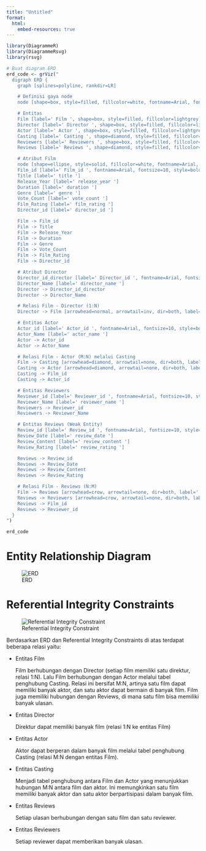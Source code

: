 ---
title: "Untitled"
format: 
  html:
    embed-resources: true
---

```{r}
library(DiagrammeR)
library(DiagrammeRsvg)
library(rsvg)
```

```{r}
# Buat diagram ERD
erd_code <- grViz("
  digraph ERD {
    graph [splines=polyline, rankdir=LR]

    # Definisi gaya node
    node [shape=box, style=filled, fillcolor=white, fontname=Arial, fontsize=12]

    # Entitas
    Film [label=' Film ', shape=box, style=filled, fillcolor=lightgrey]
    Director [label=' Director ', shape=box, style=filled, fillcolor=lightgrey]
    Actor [label=' Actor ', shape=box, style=filled, fillcolor=lightgrey]
    Casting [label=' Casting ', shape=diamond, style=filled, fillcolor=white]
    Reviewers [label=' Reviewers ', shape=box, style=filled, fillcolor=lightgrey]
    Reviews [label=' Reviews ', shape=diamond, style=filled, fillcolor=white]

    # Atribut Film
    node [shape=ellipse, style=solid, fillcolor=white, fontname=Arial, fontsize=10]
    Film_id [label=' Film_id ', fontname=Arial, fontsize=10, style=bold]
    Title [label=' title ']
    Release_Year [label=' release_year ']
    Duration [label=' duration ']
    Genre [label=' genre ']
    Vote_Count [label=' vote_count ']
    Film_Rating [label=' film_rating ']
    Director_id [label=' director_id ']

    Film -> Film_id
    Film -> Title
    Film -> Release_Year
    Film -> Duration
    Film -> Genre
    Film -> Vote_Count
    Film -> Film_Rating
    Film -> Director_id

    # Atribut Director
    Director_id_director [label=' Director_id ', fontname=Arial, fontsize=10, style=bold]
    Director_Name [label=' director_name ']
    Director -> Director_id_director
    Director -> Director_Name

    # Relasi Film - Director (1:N)
    Director -> Film [arrowhead=normal, arrowtail=inv, dir=both, label=' 1:N ']

    # Entitas Actor
    Actor_id [label=' Actor_id ', fontname=Arial, fontsize=10, style=bold]
    Actor_Name [label=' actor_name ']
    Actor -> Actor_id
    Actor -> Actor_Name

    # Relasi Film - Actor (M:N) melalui Casting
    Film -> Casting [arrowhead=diamond, arrowtail=none, dir=both, label=' N ']
    Casting -> Actor [arrowhead=diamond, arrowtail=none, dir=both, label=' M ']
    Casting -> Film_id
    Casting -> Actor_id

    # Entitas Reviewers
    Reviewer_id [label=' Reviewer_id ', fontname=Arial, fontsize=10, style=bold]
    Reviewer_Name [label=' reviewer_name ']
    Reviewers -> Reviewer_id
    Reviewers -> Reviewer_Name

    # Entitas Reviews (Weak Entity)
    Review_id [label=' Review_id ', fontname=Arial, fontsize=10, style=bold]
    Review_Date [label=' review_date ']
    Review_Content [label=' review_content ']
    Review_Rating [label=' review_rating ']

    Reviews -> Review_id
    Reviews -> Review_Date
    Reviews -> Review_Content
    Reviews -> Review_Rating

    # Relasi Film - Reviews (N:M)
    Film -> Reviews [arrowhead=crow, arrowtail=none, dir=both, label=' N ']
    Reviews -> Reviewers [arrowhead=crow, arrowtail=none, dir=both, label=' M ']
    Reviews -> Film_id
    Reviews -> Reviewer_id
  }
")

erd_code
```

# Entity Relationship Diagram

![ERD](ERD.png)

# Referential Integrity Constraints

![Referential Integrity Constraint](Referential integrity constraints.png)

Berdasarkan ERD dan Referential Integrity Constraints di atas terdapat beberapa relasi yaitu:

-   Entitas Film

    Film berhubungan dengan Director (setiap film memiliki satu direktur, relasi 1:N). Lalu Film berhubungan dengan Actor melalui tabel penghubung Casting. Relasi ini bersifat M:N, artinya satu film dapat memiliki banyak aktor, dan satu aktor dapat bermain di banyak film. Film juga memiliki hubungan dengan Reviews, di mana satu film bisa memiliki banyak ulasan.

-   Entitas Director

    Direktur dapat memiliki banyak film (relasi 1:N ke entitas Film)

-   Entitas Actor

    Aktor dapat berperan dalam banyak film melalui tabel penghubung Casting (relasi M:N dengan entitas Film).

-   Entitas Casting

    Menjadi tabel penghubung antara Film dan Actor yang menunjukkan hubungan M:N antara film dan aktor. Ini memungkinkan satu film memiliki banyak aktor dan satu aktor berpartisipasi dalam banyak film.

-   Entitas Reviews

    Setiap ulasan berhubungan dengan satu film dan satu reviewer.

-   Entitas Reviewers

    Setiap reviewer dapat memberikan banyak ulasan.
